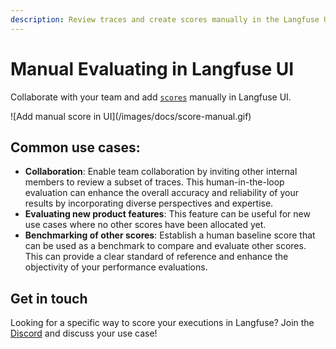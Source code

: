 ```yaml
---
description: Review traces and create scores manually in the Langfuse UI for human-in-the-loop evaluations.
---
```


# Manual Evaluating in Langfuse UI

Collaborate with your team and add [`scores`](/docs/scores) manually in Langfuse UI.

<Frame>![Add manual score in UI](/images/docs/score-manual.gif)</Frame>

## Common use cases:

- **Collaboration**: Enable team collaboration by inviting other internal members to review a subset of traces. This human-in-the-loop evaluation can enhance the overall accuracy and reliability of your results by incorporating diverse perspectives and expertise.
- **Evaluating new product features**: This feature can be useful for new use cases where no other scores have been allocated yet.
- **Benchmarking of other scores**: Establish a human baseline score that can be used as a benchmark to compare and evaluate other scores. This can provide a clear standard of reference and enhance the objectivity of your performance evaluations.

## Get in touch

Looking for a specific way to score your executions in Langfuse? Join the [Discord](/discord) and discuss your use case!
